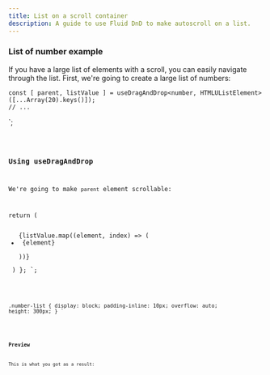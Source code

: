 ```yaml
---
title: List on a scroll container
description: A guide to use Fluid DnD to make autoscroll on a list.
---
```



### List of number example

If you have a large list of elements with a scroll, you can easily navigate through the list.
First, we're going to create a large list of numbers:

    const [ parent, listValue ] = useDragAndDrop<number, HTMLUListElement>([...Array(20).keys()]);
    // ...
  `;

<Code code={listOfNumbers} lang="tsx" />

### Using useDragAndDrop

We're going to make `parent` element scrollable:


return (
        <ul ref={parent} className="number-list">
            {listValue.map((element, index) => (
                <li className="number" data-index={index} key={element}>
                    {element}
                </li>
            ))}
        </ul>
    )
};
`;

<Code code={listOfNumberInsideDnD} lang="tsx" mark={highlightsDnD} />

.number-list {
    display: block;
    padding-inline: 10px;
    overflow: auto;
    height: 300px;
}
`

<Code code={styles} lang="css" mark={highlightsDnD} />

### Preview

This is what you got as a result:

<div class="p-8 bg-[var(--sl-color-gray-6)] h-96">
  <SingleVerticalListWithAutoscroll client:load />
</div>
